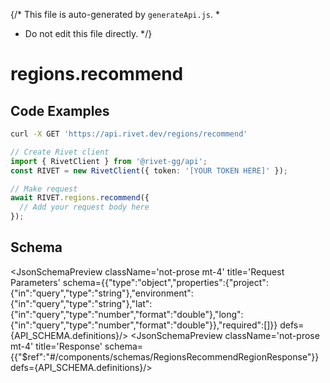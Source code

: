 {/* This file is auto-generated by `generateApi.js`.
  *
  * Do not edit this file directly.
  */}


# regions.recommend

## Code Examples

<CodeGroup title='Request' tag='GET' label='https://api.rivet.dev/regions/recommend'>

```bash {{ "title": "cURL" }}
curl -X GET 'https://api.rivet.dev/regions/recommend'
```

```ts
// Create Rivet client
import { RivetClient } from '@rivet-gg/api';
const RIVET = new RivetClient({ token: '[YOUR TOKEN HERE]' });

// Make request
await RIVET.regions.recommend({
  // Add your request body here
});
```

</CodeGroup>

## Schema
<JsonSchemaPreview className='not-prose mt-4' title='Request Parameters' schema={{"type":"object","properties":{"project":{"in":"query","type":"string"},"environment":{"in":"query","type":"string"},"lat":{"in":"query","type":"number","format":"double"},"long":{"in":"query","type":"number","format":"double"}},"required":[]}} defs={API_SCHEMA.definitions}/>
<JsonSchemaPreview className='not-prose mt-4' title='Response' schema={{"$ref":"#/components/schemas/RegionsRecommendRegionResponse"}} defs={API_SCHEMA.definitions}/>
